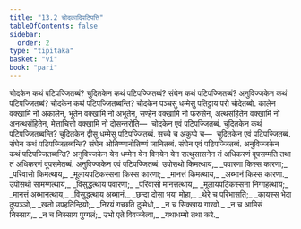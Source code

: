```yaml
---
title: "13.2 चोदकादिपटिपत्ति"
tableOfContents: false
sidebar:
  order: 2
type: "tipitaka"
basket: "vi"
book: "pari"
---
```



<DynamicBreadcrumb />

<Division number="363" book="pari">

<Paragraph number="1798" book="pari">
चोदकेन कथं पटिपज्जितब्बं? चुदितकेन कथं पटिपज्जितब्बं? संघेन कथं पटिपज्जितब्बं? अनुविज्जकेन कथं पटिपज्जितब्बं? चोदकेन कथं पटिपज्जितब्बन्ति? चोदकेन पञ्चसु धम्मेसु पतिट्ठाय परो चोदेतब्बो. कालेन वक्खामि नो अकालेन, भूतेन वक्खामि नो अभूतेन, सण्हेन वक्खामि नो फरुसेन, अत्थसंहितेन वक्खामि नो अनत्थसंहितेन, मेत्ताचित्तो वक्खामि नो दोसन्तरोति—  चोदकेन एवं पटिपज्जितब्बं. चुदितकेन कथं पटिपज्जितब्बन्ति? चुदितकेन द्वीसु धम्मेसु पटिपज्जितब्बं. सच्चे च अकुप्पे च—  चुदितकेन एवं पटिपज्जितब्बं. संघेन कथं पटिपज्जितब्बन्ति? संघेन ओतिण्णानोतिण्णं जानितब्बं. संघेन एवं पटिपज्जितब्बं. अनुविज्जकेन कथं पटिपज्जितब्बन्ति? अनुविज्जकेन येन धम्मेन येन विनयेन येन सत्थुसासनेन तं अधिकरणं वूपसम्मति तथा तं अधिकरणं वूपसमेतब्बं. अनुविज्जकेन एवं पटिपज्जितब्बं.
</Paragraph>

</Division>
<Division number="364" book="pari">

<Paragraph number="1799" type="verses" book="pari">
उपोसथो किमत्थाय,_  
_पवारणा किस्स कारणा;_  
_परिवासो किमत्थाय,_  
_मूलायपटिकस्सना किस्स कारणा;_  
_मानत्तं किमत्थाय,_  
_अब्भानं किस्स कारणा._  

</Paragraph>

<Paragraph number="1800" type="verses" book="pari">
उपोसथो सामग्गत्थाय,_  
_विसुद्धत्थाय पवारणा;_  
_परिवासो मानत्तत्थाय,_  
_मूलायपटिकस्सना निग्गहत्थाय;_  
_मानत्तं अब्भानत्थाय,_  
_विसुद्धत्थाय अब्भानं._  

</Paragraph>

<Paragraph number="1801" type="verses" book="pari">
_छन्दा दोसा भया मोहा,_  
_थेरे च परिभासति;_  
_कायस्स भेदा दुप्पञ्ञो,_  
_खतो उपहतिन्द्रियो;_  
_निरयं गच्छति दुम्मेधो,_  
_न च सिक्खाय गारवो._  

</Paragraph>

<Paragraph number="1802" type="verses" book="pari">
_न च आमिसं निस्साय,_  
_न च निस्साय पुग्गलं;_  
उभो एते विवज्जेत्वा,_  
_यथाधम्मो तथा करे._
</Paragraph>
</Division>